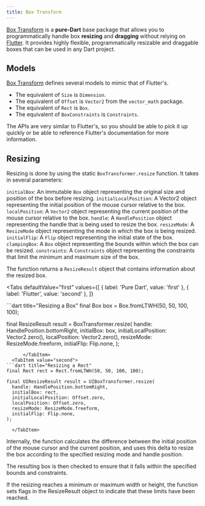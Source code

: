 ```yaml
---
title: Box Transform
---
```


[Box Transform](boxTransform) is a **pure-Dart** base package that allows you to programmatically handle box
**resizing** and **dragging** without relying on [Flutter](flutter). It provides highly flexible, programmatically
resizable and draggable boxes that can be used in any Dart project.

## Models

[Box Transform](boxTransform) defines several models to mimic that of Flutter's.

* The equivalent of `Size` is `Dimension`.
* The equivalent of `Offset` is `Vector2` from the `vector_math` package.
* The equivalent of `Rect` is `Box`.
* The equivalent of `BoxConstraints` is `Constraints`.

The APIs are very similar to Flutter's, so you should be able to pick it up quickly or be able to reference Flutter's
documentation for more information.

## Resizing

Resizing is done by using the static `BoxTransformer.resize` function. It takes in several parameters:

`initialBox`: An immutable `Box` object representing the original size and position of the box before resizing.
`initialLocalPosition`: A Vector2 object representing the initial position of the mouse cursor relative to the box.
`localPosition`: A `Vector2` object representing the current position of the mouse cursor relative to the box.
`handle`: A `HandlePosition` object representing the handle that is being used to resize the box.
`resizeMode`: A `ResizeMode` object representing the mode in which the box is being resized.
`initialFlip`: A `Flip` object representing the initial state of the box.
`clampingBox`: A `Box` object representing the bounds within which the box can be resized.
`constraints`: A `Constraints` object representing the constraints that limit the minimum and maximum size of the box.

The function returns a `ResizeResult` object that contains information about the resized box.

<Tabs
  defaultValue="first"
  values={[
    { label: 'Pure Dart', value: 'first' },
    { label: 'Flutter', value: 'second' },
  ]}
>
  <TabItem value="first">
```dart title="Resizing a Box"
final Box box = Box.fromLTWH(50, 50, 100, 100);

final ResizeResult result = BoxTransformer.resize(
  handle: HandlePosition.bottomRight,
  initialBox: box,
  initialLocalPosition: Vector2.zero(),
  localPosition: Vector2.zero(),
  resizeMode: ResizeMode.freeform,
  initialFlip: Flip.none,
);
```
      </TabItem>
  <TabItem value="second">
```dart title="Resizing a Rect"
final Rect rect = Rect.fromLTWH(50, 50, 100, 100);

final UIResizeResult result = UIBoxTransformer.resize(
  handle: HandlePosition.bottomRight,
  initialBox: rect,
  initialLocalPosition: Offset.zero,
  localPosition: Offset.zero,
  resizeMode: ResizeMode.freeform,
  initialFlip: Flip.none,
);
```
      </TabItem>
</Tabs>

Internally, the function calculates the difference between the initial position of the mouse cursor and the current
position, and uses this delta to resize the box according to the specified resizing mode and handle position.

The resulting box is then checked to ensure that it falls within the specified bounds and constraints.

If the resizing reaches a minimum or maximum width or height, the function sets flags in the ResizeResult object to
indicate that these limits have been reached.

[boxTransform]: https://github.com/BirjuVachhani/box_transform/tree/main/packages/box_transform
[flutterBoxTransform]: https://github.com/BirjuVachhani/box_transform/tree/main/packages/flutter_box_transform
[flutter]: https://flutter.dev